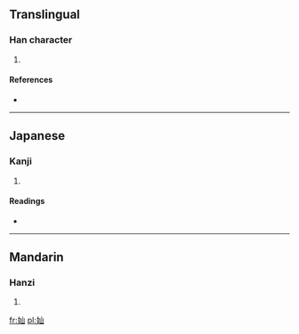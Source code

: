 ==Translingual==

===Han character===
{{Han char|rn=38|rad=女|as=03|sn=6|four=4247<sub>0</sub>|canj=女山 (VU)}}

# {{defn|Han|sort=女03}}

====References====
* {{Han ref|kx=0255.150|dkj=06054|hdz=21026.010|uh=597E|ud=22910|bh=C9D0|bd=51664}}

----

==Japanese==

===Kanji===
{{ja-kanji|grade=|rs=女03}}

# {{defn|lang=ja|sort=女03}}

====Readings====
* {{ja-readings|on=[[せん]] (sen)|kun=}}

----

==Mandarin==

===Hanzi===
{{cmn-hanzi|pin=[[pèi]] ([[pei4]]), [[xiān]] ([[xian1]])|wg=p'ei<sup>4</sup>, hsien<sup>1</sup>}}

# {{defn|lang=cmn|sort=女03}}

[[fr:奾]]
[[pl:奾]]